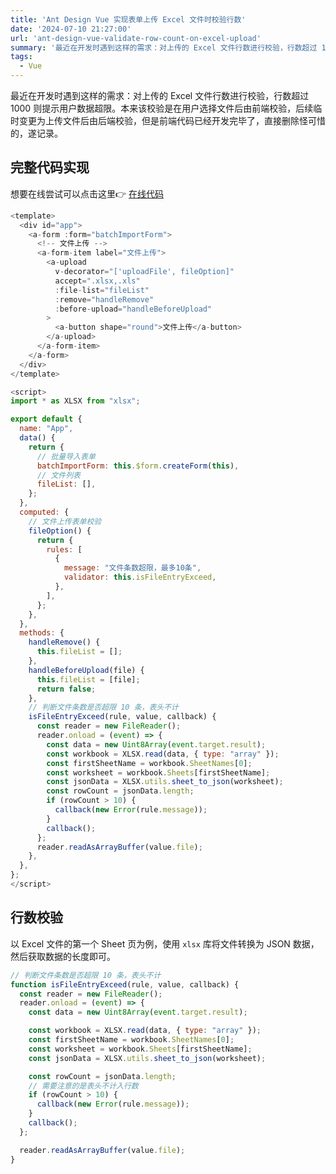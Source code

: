 ```yaml
---
title: 'Ant Design Vue 实现表单上传 Excel 文件时校验行数'
date: '2024-07-10 21:27:00'
url: 'ant-design-vue-validate-row-count-on-excel-upload'
summary: '最近在开发时遇到这样的需求：对上传的 Excel 文件行数进行校验，行数超过 1000 则提示用户数据超限。本来该校验是在用户选择文件后由前端校验，后续临时变更为上传文件后由后端校验，但是前端代码已经开发完毕了，直接删除怪可惜的，遂记录'
tags:
  - Vue
---
```


最近在开发时遇到这样的需求：对上传的 Excel 文件行数进行校验，行数超过 1000 则提示用户数据超限。本来该校验是在用户选择文件后由前端校验，后续临时变更为上传文件后由后端校验，但是前端代码已经开发完毕了，直接删除怪可惜的，遂记录。

## 完整代码实现

想要在线尝试可以点击这里👉 [在线代码](https://codesandbox.io/p/sandbox/ant-design-vue-shi-xian-biao-dan-shang-chuan-excel-wen-jian-shi-xiao-yan-xing-shu-j875d7?file=%2Fsrc%2FApp.vue%3A57%2C15&layout=%257B%2522sidebarPanel%2522%253A%2522EXPLORER%2522%252C%2522rootPanelGroup%2522%253A%257B%2522direction%2522%253A%2522horizontal%2522%252C%2522contentType%2522%253A%2522UNKNOWN%2522%252C%2522type%2522%253A%2522PANEL_GROUP%2522%252C%2522id%2522%253A%2522ROOT_LAYOUT%2522%252C%2522panels%2522%253A%255B%257B%2522type%2522%253A%2522PANEL_GROUP%2522%252C%2522contentType%2522%253A%2522UNKNOWN%2522%252C%2522direction%2522%253A%2522vertical%2522%252C%2522id%2522%253A%2522clyfs2m3000063b6jqecvx7iy%2522%252C%2522sizes%2522%253A%255B100%252C0%255D%252C%2522panels%2522%253A%255B%257B%2522type%2522%253A%2522PANEL_GROUP%2522%252C%2522contentType%2522%253A%2522EDITOR%2522%252C%2522direction%2522%253A%2522horizontal%2522%252C%2522id%2522%253A%2522EDITOR%2522%252C%2522panels%2522%253A%255B%257B%2522type%2522%253A%2522PANEL%2522%252C%2522contentType%2522%253A%2522EDITOR%2522%252C%2522id%2522%253A%2522clyfs2m3000023b6jcbyh4f01%2522%257D%255D%257D%252C%257B%2522type%2522%253A%2522PANEL_GROUP%2522%252C%2522contentType%2522%253A%2522SHELLS%2522%252C%2522direction%2522%253A%2522horizontal%2522%252C%2522id%2522%253A%2522SHELLS%2522%252C%2522panels%2522%253A%255B%257B%2522type%2522%253A%2522PANEL%2522%252C%2522contentType%2522%253A%2522SHELLS%2522%252C%2522id%2522%253A%2522clyfs2m3000033b6j4vhexoll%2522%257D%255D%252C%2522sizes%2522%253A%255B100%255D%257D%255D%257D%252C%257B%2522type%2522%253A%2522PANEL_GROUP%2522%252C%2522contentType%2522%253A%2522DEVTOOLS%2522%252C%2522direction%2522%253A%2522vertical%2522%252C%2522id%2522%253A%2522DEVTOOLS%2522%252C%2522panels%2522%253A%255B%257B%2522type%2522%253A%2522PANEL%2522%252C%2522contentType%2522%253A%2522DEVTOOLS%2522%252C%2522id%2522%253A%2522clyfs2m3000053b6jfhcroirh%2522%257D%255D%252C%2522sizes%2522%253A%255B100%255D%257D%255D%252C%2522sizes%2522%253A%255B50%252C50%255D%257D%252C%2522tabbedPanels%2522%253A%257B%2522clyfs2m3000023b6jcbyh4f01%2522%253A%257B%2522tabs%2522%253A%255B%257B%2522id%2522%253A%2522clyfs2m2z00013b6jhvq9zg1q%2522%252C%2522mode%2522%253A%2522permanent%2522%252C%2522type%2522%253A%2522FILE%2522%252C%2522filepath%2522%253A%2522%252Fsrc%252FApp.vue%2522%252C%2522state%2522%253A%2522IDLE%2522%252C%2522initialSelections%2522%253A%255B%257B%2522startLineNumber%2522%253A57%252C%2522startColumn%2522%253A15%252C%2522endLineNumber%2522%253A57%252C%2522endColumn%2522%253A15%257D%255D%257D%255D%252C%2522id%2522%253A%2522clyfs2m3000023b6jcbyh4f01%2522%252C%2522activeTabId%2522%253A%2522clyfs2m2z00013b6jhvq9zg1q%2522%257D%252C%2522clyfs2m3000053b6jfhcroirh%2522%253A%257B%2522id%2522%253A%2522clyfs2m3000053b6jfhcroirh%2522%252C%2522tabs%2522%253A%255B%257B%2522id%2522%253A%2522clyfs2m3000043b6jjmxnmbbc%2522%252C%2522mode%2522%253A%2522permanent%2522%252C%2522type%2522%253A%2522UNASSIGNED_PORT%2522%252C%2522port%2522%253A0%252C%2522path%2522%253A%2522%252F%2522%257D%255D%252C%2522activeTabId%2522%253A%2522clyfs2m3000043b6jjmxnmbbc%2522%257D%252C%2522clyfs2m3000033b6j4vhexoll%2522%253A%257B%2522tabs%2522%253A%255B%255D%252C%2522id%2522%253A%2522clyfs2m3000033b6j4vhexoll%2522%257D%257D%252C%2522showDevtools%2522%253Atrue%252C%2522showShells%2522%253Afalse%252C%2522showSidebar%2522%253Atrue%252C%2522sidebarPanelSize%2522%253A15%257D)

```javascript
<template>
  <div id="app">
    <a-form :form="batchImportForm">
      <!-- 文件上传 -->
      <a-form-item label="文件上传">
        <a-upload
          v-decorator="['uploadFile', fileOption]"
          accept=".xlsx,.xls"
          :file-list="fileList"
          :remove="handleRemove"
          :before-upload="handleBeforeUpload"
        >
          <a-button shape="round">文件上传</a-button>
        </a-upload>
      </a-form-item>
    </a-form>
  </div>
</template>

<script>
import * as XLSX from "xlsx";

export default {
  name: "App",
  data() {
    return {
      // 批量导入表单
      batchImportForm: this.$form.createForm(this),
      // 文件列表
      fileList: [],
    };
  },
  computed: {
    // 文件上传表单校验
    fileOption() {
      return {
        rules: [
          {
            message: "文件条数超限，最多10条",
            validator: this.isFileEntryExceed,
          },
        ],
      };
    },
  },
  methods: {
    handleRemove() {
      this.fileList = [];
    },
    handleBeforeUpload(file) {
      this.fileList = [file];
      return false;
    },
    // 判断文件条数是否超限 10 条，表头不计
    isFileEntryExceed(rule, value, callback) {
      const reader = new FileReader();
      reader.onload = (event) => {
        const data = new Uint8Array(event.target.result);
        const workbook = XLSX.read(data, { type: "array" });
        const firstSheetName = workbook.SheetNames[0];
        const worksheet = workbook.Sheets[firstSheetName];
        const jsonData = XLSX.utils.sheet_to_json(worksheet);
        const rowCount = jsonData.length;
        if (rowCount > 10) {
          callback(new Error(rule.message));
        }
        callback();
      };
      reader.readAsArrayBuffer(value.file);
    },
  },
};
</script>
```

## 行数校验

以 Excel 文件的第一个 Sheet 页为例，使用 `xlsx` 库将文件转换为 JSON 数据，然后获取数据的长度即可。

```javascript
// 判断文件条数是否超限 10 条，表头不计
function isFileEntryExceed(rule, value, callback) {
  const reader = new FileReader();
  reader.onload = (event) => {
    const data = new Uint8Array(event.target.result);

    const workbook = XLSX.read(data, { type: "array" });
    const firstSheetName = workbook.SheetNames[0];
    const worksheet = workbook.Sheets[firstSheetName];
    const jsonData = XLSX.utils.sheet_to_json(worksheet);

    const rowCount = jsonData.length;
    // 需要注意的是表头不计入行数
    if (rowCount > 10) {
      callback(new Error(rule.message));
    }
    callback();
  };

  reader.readAsArrayBuffer(value.file);
}
```

